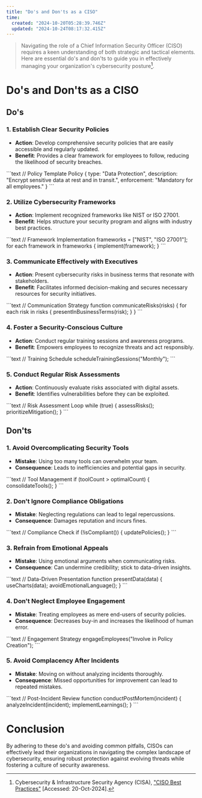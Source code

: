 ```yaml
---
title: "Do's and Don'ts as a CISO"
time:
  created: "2024-10-20T05:28:39.746Z"
  updated: "2024-10-24T08:17:32.415Z"
---
```


> Navigating the role of a Chief Information Security Officer (CISO) requires a keen understanding of both strategic and tactical elements. Here are essential do's and don'ts to guide you in effectively managing your organization's cybersecurity posture[^1].

# Do's and Don'ts as a CISO

## Do's

### 1. **Establish Clear Security Policies**
   - **Action**: Develop comprehensive security policies that are easily accessible and regularly updated.
   - **Benefit**: Provides a clear framework for employees to follow, reducing the likelihood of security breaches.

<Preview codeblock>
```text
// Policy Template
Policy {
    type: "Data Protection",
    description: "Encrypt sensitive data at rest and in transit.",
    enforcement: "Mandatory for all employees."
}
```
</Preview>

### 2. **Utilize Cybersecurity Frameworks**
   - **Action**: Implement recognized frameworks like NIST or ISO 27001.
   - **Benefit**: Helps structure your security program and aligns with industry best practices.

<Preview codeblock>
```text
// Framework Implementation
frameworks = ["NIST", "ISO 27001"];
for each framework in frameworks {
    implement(framework);
}
```
</Preview>

### 3. **Communicate Effectively with Executives**
   - **Action**: Present cybersecurity risks in business terms that resonate with stakeholders.
   - **Benefit**: Facilitates informed decision-making and secures necessary resources for security initiatives.

<Preview codeblock>
```text
// Communication Strategy
function communicateRisks(risks) {
    for each risk in risks {
        presentInBusinessTerms(risk);
    }
}
```
</Preview>

### 4. **Foster a Security-Conscious Culture**
   - **Action**: Conduct regular training sessions and awareness programs.
   - **Benefit**: Empowers employees to recognize threats and act responsibly.

<Preview codeblock>
```text
// Training Schedule
scheduleTrainingSessions("Monthly");
```
</Preview>

### 5. **Conduct Regular Risk Assessments**
   - **Action**: Continuously evaluate risks associated with digital assets.
   - **Benefit**: Identifies vulnerabilities before they can be exploited.

<Preview codeblock>
```text
// Risk Assessment Loop
while (true) {
    assessRisks();
    prioritizeMitigation();
}
```
</Preview>

## Don'ts

### 1. **Avoid Overcomplicating Security Tools**
   - **Mistake**: Using too many tools can overwhelm your team.
   - **Consequence**: Leads to inefficiencies and potential gaps in security.

<Preview codeblock>
```text
// Tool Management
if (toolCount > optimalCount) {
    consolidateTools();
}
```
</Preview>

### 2. **Don't Ignore Compliance Obligations**
   - **Mistake**: Neglecting regulations can lead to legal repercussions.
   - **Consequence**: Damages reputation and incurs fines.

<Preview codeblock>
```text
// Compliance Check
if (!isCompliant()) {
    updatePolicies();
}
```
</Preview>

### 3. **Refrain from Emotional Appeals**
   - **Mistake**: Using emotional arguments when communicating risks.
   - **Consequence**: Can undermine credibility; stick to data-driven insights.

<Preview codeblock>
```text
// Data-Driven Presentation
function presentData(data) {
    useCharts(data);
    avoidEmotionalLanguage();
}
```
</Preview>

### 4. **Don't Neglect Employee Engagement**
   - **Mistake**: Treating employees as mere end-users of security policies.
   - **Consequence**: Decreases buy-in and increases the likelihood of human error.

<Preview codeblock>
```text
// Engagement Strategy
engageEmployees("Involve in Policy Creation");
```
</Preview>

### 5. **Avoid Complacency After Incidents**
   - **Mistake**: Moving on without analyzing incidents thoroughly.
   - **Consequence**: Missed opportunities for improvement can lead to repeated mistakes.

<Preview codeblock>
```text
// Post-Incident Review
function conductPostMortem(incident) {
    analyzeIncident(incident);
    implementLearnings();
}
```
</Preview>

# Conclusion

By adhering to these do's and avoiding common pitfalls, CISOs can effectively lead their organizations in navigating the complex landscape of cybersecurity, ensuring robust protection against evolving threats while fostering a culture of security awareness.

[^1]: Cybersecurity & Infrastructure Security Agency (CISA), ["CISO Best Practices"](https://www.cisa.gov/publications-library) [Accessed: 20-Oct-2024].